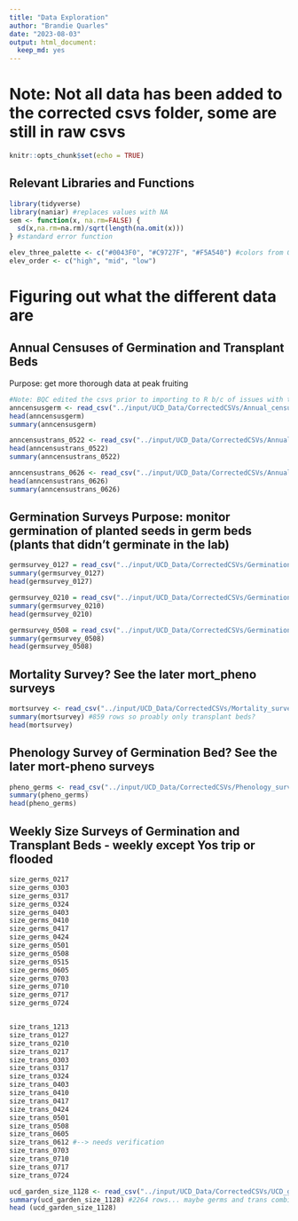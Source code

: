 ```yaml
---
title: "Data Exploration"
author: "Brandie Quarles"
date: "2023-08-03"
output: html_document:
  keep_md: yes
---
```


# Note: Not all data has been added to the corrected csvs folder, some are still in raw csvs

```r
knitr::opts_chunk$set(echo = TRUE)
```

## Relevant Libraries and Functions

```r
library(tidyverse)
library(naniar) #replaces values with NA
sem <- function(x, na.rm=FALSE) {
  sd(x,na.rm=na.rm)/sqrt(length(na.omit(x)))
} #standard error function 

elev_three_palette <- c("#0043F0", "#C9727F", "#F5A540") #colors from Gremer et al 2019
elev_order <- c("high", "mid", "low")
```

# Figuring out what the different data are

## Annual Censuses of Germination and Transplant Beds

Purpose: get more thorough data at peak fruiting

```r
#Note: BQC edited the csvs prior to importing to R b/c of issues with the naming of columns and the first row of the transplants sheets not being the heading row (veg, repo info and not block, mf etc...) 
anncensusgerm <- read_csv("../input/UCD_Data/CorrectedCSVs/Annual_census_germination_20230626_corrected.csv")
head(anncensusgerm)
summary(anncensusgerm)

anncensustrans_0522 <- read_csv("../input/UCD_Data/CorrectedCSVs/Annual_Census_Transplants_20230522_corrected.csv")
head(anncensustrans_0522)
summary(anncensustrans_0522)

anncensustrans_0626 <- read_csv("../input/UCD_Data/CorrectedCSVs/Annual_Census_transplants_20230626_corrected.csv")
head(anncensustrans_0626)
summary(anncensustrans_0626)
```

## Germination Surveys Purpose: monitor germination of planted seeds in germ beds (plants that didn't germinate in the lab)

```r
germsurvey_0127 = read_csv("../input/UCD_Data/CorrectedCSVs/Germination_survey_20230127_corrected.csv")
summary(germsurvey_0127)
head(germsurvey_0127)

germsurvey_0210 = read_csv("../input/UCD_Data/CorrectedCSVs/Germination_survey_20230210_corrected.csv")
summary(germsurvey_0210)
head(germsurvey_0210)

germsurvey_0508 = read_csv("../input/UCD_Data/CorrectedCSVs/Germination_survey_20230508_corrected.csv")
summary(germsurvey_0508)
head(germsurvey_0508)
```

## Mortality Survey? See the later mort_pheno surveys

```r
mortsurvey <- read_csv("../input/UCD_Data/CorrectedCSVs/Mortality_survey_20230217_corrected.csv")
summary(mortsurvey) #859 rows so proably only transplant beds?
head(mortsurvey)

```

## Phenology Survey of Germination Bed? See the later mort-pheno surveys

```r
pheno_germs <- read_csv("../input/UCD_Data/CorrectedCSVs/Phenology_survey_germination_20230515_corrected.csv")
summary(pheno_germs)
head(pheno_germs)
```

## Weekly Size Surveys of Germination and Transplant Beds - weekly except Yos trip or flooded

```r
size_germs_0217
size_germs_0303
size_germs_0317
size_germs_0324
size_germs_0403
size_germs_0410
size_germs_0417
size_germs_0424
size_germs_0501
size_germs_0508
size_germs_0515
size_germs_0605
size_germs_0703
size_germs_0710
size_germs_0717
size_germs_0724


size_trans_1213
size_trans_0127
size_trans_0210
size_trans_0217
size_trans_0303
size_trans_0317
size_trans_0324
size_trans_0403
size_trans_0410
size_trans_0417
size_trans_0424
size_trans_0501
size_trans_0508
size_trans_0605
size_trans_0612 #--> needs verification
size_trans_0703
size_trans_0710
size_trans_0717
size_trans_0724

ucd_garden_size_1128 <- read_csv("../input/UCD_Data/CorrectedCSVs/UCD_garden_size_measurements_20221128_corrected.csv")
summary(ucd_garden_size_1128) #2264 rows... maybe germs and trans combined?
head (ucd_garden_size_1128)
```
